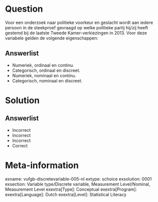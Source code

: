 Question
========
  
Voor een onderzoek naar politieke voorkeur en geslacht wordt aan iedere persoon in de steekproef gevraagd op welke politieke partij hij/zij heeft gestemd bij de laatste Tweede Kamer-verkiezingen in 2013. Voor deze variabele gelden de volgende eigenschappen:
  
Answerlist
----------
* Numeriek, ordinaal en continu.
* Categorisch, ordinaal en discreet. 
* Numeriek, nominaal en continu.
* Categorisch, nominaal en discreet.


Solution
========

Answerlist
----------
* Incorrect
* Incorrect
* Incorrect
* Correct

Meta-information
================
exname: vufgb-discretevariable-005-nl
extype: schoice
exsolution: 0001
exsection: Variable type/Discrete variable, Measurement Level/Nominal, Measurement Level
exextra[Type]: Conceptual
exextra[Program]: 
exextra[Language]: Dutch
exextra[Level]: Statistical Literacy